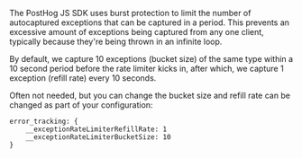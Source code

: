 The PostHog JS SDK uses burst protection to limit the number of autocaptured exceptions that can be captured in a period. This prevents an excessive amount of exceptions being captured from any one client, typically because they're being thrown in an infinite loop.

By default, we capture 10 exceptions (bucket size) of the same type within a 10 second period before the rate limiter kicks in, after which, we capture 1 exception (refill rate) every 10 seconds.

Often not needed, but you can change the bucket size and refill rate can be changed as part of your configuration:

```
error_tracking: {
    __exceptionRateLimiterRefillRate: 1
    __exceptionRateLimiterBucketSize: 10
}
```
